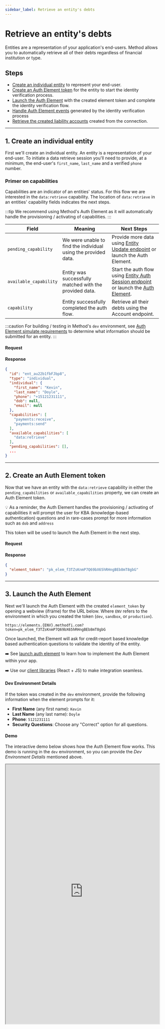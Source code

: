 ```yaml
---
sidebar_label: Retrieve an entity's debts
---
```




# Retrieve an entity's debts

Entities are a representation of your application's end-users. Method allows you to
automatically retrieve all of their debts regardless of financial institution or type.

## Steps
- [Create an individual entity](#1-create-an-individual-entity) to represent your end-user.
- [Create an Auth Element token](#2-create-an-auth-element-token) for the entity to start the identity verification process.
- [Launch the Auth Element](#3-launch-the-auth-element) with the created element token and
  complete the identity verification flow.
- [Handle Auth Element events](#4-handle-auth-element-events) generated by the identity verification process
- [Retrieve the created liability accounts](#5-retrieve-the-created-liability-accounts) created from the connection.

---

## 1. Create an individual entity
First we'll create an individual entity. An entity is a representation of your end-user. To initiate a data retrieve
session you'll need to provide, at a minimum, the end-user's `first_name`, `last_name` and a verified `phone` number.

### Primer on capabilities
Capabilities are an indicator of an entities' status. For this flow we are interested in the `data:retrieve` capability.
The location of `data:retrieve` in an entities' capability fields indicates the next steps.

:::tip
We recommend using Method's Auth Element as it will automatically handle the provisioning / activating of capabilities.
:::

| Field                  | Meaning                                                        | Next Steps                                                                |
|------------------------|----------------------------------------------------------------|---------------------------------------------------------------------------|
| `pending_capability`   | We were unable to find the individual using the provided data. | Provide more data using [Entity Update endpoint](../../api/core/entities/update) or launch the Auth Element.    |
| `available_capability` | Entity was successfully matched with the provided data.        | Start the auth flow using [Entity Auth Session endpoint](/guides/entities/identity-verification) or launch the [Auth Element](/guides/quick-start/retrieve-an-entitys-debts#3-launch-the-auth-element). |
| `capability`           | Entity successfully completed the auth flow.                   | Retrieve all their debts using the Account endpoint.                      |

:::caution
For building / testing in Method's `dev` environment, see [Auth Element simulate requirements](/api/elements/auth/intro#simulate-requirements)
to determine what information should be submitted for an entity.
:::

#### Request

<EntitiesMethodDataCreateIndividual />

#### Response
```json
{
  "id": "ent_au22b1fbFJbp8",
  "type": "individual",
  "individual": {
    "first_name": "Kevin",
    "last_name": "Doyle",
    "phone": "+15121231111",
    "dob": null,
    "email": null
  },
  "capabilities": [
    "payments:receive",
    "payments:send"
  ],
  "available_capabilities": [
    "data:retrieve"
  ],
  "pending_capabilities": [],
  ...
}
```

---

## 2. Create an Auth Element token
Now that we have an entity with the `data:retrieve` capability in either the `pending_capabilities` or `available_capabilities`
property, we can create an Auth Element token.

💡 As a reminder, the Auth Element handles the provisioning / activating of capabilities it will prompt the user for
KBA (knowledge-based authentication) questions and in rare-cases prompt for more information such as `dob` and `address`

This token will be used to launch the Auth Element in the next step.

#### Request

<ElementsCreateAuthToken />

#### Response
```json
{
  "element_token": "pk_elem_f3TZsKnmP7Q69bX65hRHngBEb8mT8gbG"
}
```

---

## 3. Launch the Auth Element
Next we'll launch the Auth Element with the created `element_token` by opening a webview (iframe) for the URL below.
Where `ENV` refers to the environment in which you created the token (`dev`, `sandbox`, or `production`).

```
https://elements.{ENV}.methodfi.com?token=pk_elem_f3TZsKnmP7Q69bX65hRHngBEb8mT8gbG
```

Once launched, the Element will ask for credit-report based knowledge based authentication questions
to validate the identity of the entity.

➡️ See [launch auth element](/api/elements/auth/implementation/launch-auth) to learn how
to implement the Auth Element within your app.

➡️ Use our [client libraries](../../libraries#elements-client-libraries) (React + JS) to make integration seamless.

#### Dev Environment Details
If the token was created in the `dev` environment, provide the following information
when the element prompts for it:
- __First Name__ (any first name): `Kevin`
- __Last Name__ (any last name): `Doyle`
- __Phone__: `5121231111`
- __Security Questions__: Choose any "Correct" option for all questions.

#### Demo
The interactive demo below shows how the Auth Element flow works. This demo is running in
the `dev` environment, so you can provide the _Dev Environment Details_ mentioned above.

<iframe
  width="100%"
  height="850"
  style={{ marginTop: 30 }}
  src="https://elements.dev.methodfi.com/?demo=auth" />

---

## 4. Handle Auth Element events
Method Elements communicate using callback (if using Method's client libraries) or HTTP redirect (if implemented within an iframe)
Your webview / app should intercept the redirects in order to react accordingly to state changes.

When a user has successfully verified their identity, a `success` event will be sent back to your app.

<ElementsAuthCallback />

---

## 5. Retrieve the created liability accounts
Now we'll retrieve the accounts created from the entity's completed Auth Element.
We'll use the entities' ID to retrieve all of the debts under their name.

The retrieved accounts created from this flow have the following capabilities:

* `data:retrieve` capability indicating that it was connected as part of this flow (Method Data).
* `payments:receive` capability indicating that the account is fully setup to be used for payments via Method Payments.
* `data:sync` capability indicating this liability can receive enhanced data and nightly data updates via Method Sync. ➡️ Learn more here.

<AccountsHolderMethodDataList />

#### Response

```json
[
    {
      "id": "acc_XaDZc8tE4YVeJ",
      "holder_id": "ent_au22b1fbFJbp8",
      "type": "liability",
      "ach": null,
      "liability": {
        "mch_id": "mch_2347",
        "mask": "4512",
        "type": "auto_loan",
        "data_status": "pending",
        "data_last_successful_sync": null,
        "auto_loan": {
          "name": "Volvo Cars Auto Loan",
          "sub_type": "loan",
          "balance": 6083960,
          "opened_at": null,
          "payoff_amount": null,
          "payoff_amount_term": null,
          "last_payment_amount": 88800,
          "last_payment_date": "2022-05-12",
          "next_payment_due_date": "2022-06-01",
          "next_payment_minimum_amount": 88883,
          "term_length": 84,
          "interest_rate_percentage": 5.7,
          "interest_rate_type": "fixed"
        }
      },
      "status": "active",
      "capabilities": [
        "payments:receive",
        "data:retrieve"
      ],
      "available_capabilities": [
        "data:sync"
      ],
      "error": null,
      "created_at": "2022-02-16T00:47:32.508Z",
      "updated_at": "2022-02-16T00:47:32.508Z"
    },
    {
      "id": "acc_k5NzziUDg7hTg",
      "holder_id": "ent_au22b1fbFJbp8",
      "type": "liability",
      "liability": {
        "mch_id": "mch_183",
        "mask": "6382",
        "type": "credit_card",
        "data_status": "pending",
        "data_last_successful_sync": null,
        "credit_card": {
          "name": "Chase Sapphire Reserve",
          "balance": 550472,
          "opened_at": "2016-11-25",
          "last_payment_date": "2022-05-27",
          "last_payment_amount": 361000,
          "next_payment_due_date": null,
          "next_payment_minimum_amount": null,
          "last_statement_balance": 760501,
          "remaining_statement_balance": 0,
          "available_credit": 1788500,
          "pending_purchase_authorization_amount": 54136,
          "pending_credit_authorization_amount": null,
          "interest_saving_balance": null,
          "interest_rate_percentage": 21.75,
          "interest_rate_type": "variable"
        }
      },
      "status": "active",
      "capabilities": [
        "payments:receive",
        "data:retrieve"
      ],
      "available_capabilities": [
        "data:sync"
      ],
      "error": null,
      "created_at": "2022-02-16T02:56:19.548Z",
      "updated_at": "2022-02-16T02:56:19.548Z"
    },
  ...
]
```
